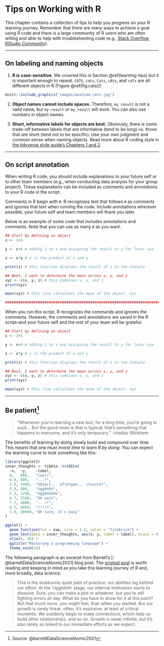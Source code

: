 # Tips on Working with R {#tips}

This chapter contains a collection of tips to help you progress on your R learning journey. Remember that there are many ways to achieve a goal using R code and there is a large community of R users who are often willing and able to help with troubleshooting code (e.g., [Stack Overflow](https://stackoverflow.com/questions/tagged/r), [RStudio Community](https://community.rstudio.com/)).

---

## On labeling and naming objects

1. **R is case-sensitive**. We covered this in Section \@ref(learning-tips) but it is important enough to repeat. `CATS`, `cats`, `Cats`, `cAts`, and `caTs` are all different objects in R (Figure \@ref(fig:cats))!

```r
knitr::include_graphics("images/aoshima-cats.jpg")
```

2. **Object names cannot include spaces.** Therefore, `my result` is not a valid name, but `my.result` or `my_result` will work. You can also use numbers in object names.

3. **Short, informative labels for objects are best.** Obviously, there is some trade-off between labels that are informative (tend to be long) vs. those that are short (tend not to be specific). Use your own judgment and common sense when naming objects. Read more about R coding style in [the tidyverse style guide's Chapters 1 and 2](https://style.tidyverse.org/).

---

## On script annotation

When writing R code, you should include explanations to your future self or to other team members (e.g., when conducting data analysis for your group project). These explanations can be included as comments and annotations to your R code in the script.

Comments in R begin with `#`. R recognizes text that follows `#` as comments and ignores that text when running the code. Include annotations wherever possible; your future self and team members will thank you later.

Below is an example of some code that includes annotations and comments. Note that you can use as many `#` as you want.

```r
## Start by defining an object
x <- 3+5

y <- x+6 # adding 2 to x and assigning the result to y for later use

z <- x*y # z is the product of x and y

print(z) # this function displays the result of z in the Console

## Next, I want to determine the mean across x, y, and z
xyz <- c(x, y, z) # this combines x, y, and z
print(xyz)

mean(xyz) # this line calculates the mean of the object, xyz

###############################################################################
```

When you run this script, R recognizes the commands and ignores the comments. However, the comments and annotations are saved in the R script--and your future self and the rest of your team will be grateful.

```r
## Start by defining an object
x <- 3+5

y <- x+6 # adding 2 to x and assigning the result to y for later use

z <- x*y # z is the product of x and y

print(z) # this function displays the result of z in the Console

## Next, I want to determine the mean across x, y, and z
xyz <- c(x, y, z) # this combines x, y, and z
print(xyz)

mean(xyz) # this line calculates the mean of the object, xyz
```

---

## Be patient^[Source: @barrettDataScienceAtomic2021]

> “Whenever you’re learning a new tool, for a long time, you’re going to suck… But the good news is that is typical; that’s something that happens to everyone, and it’s only temporary.” -*Hadley Wickham*

The benefits of learning by doing slowly build and compound over time. This means that one *must invest time to learn R by doing*. You can expect the learning curve to look something like this:

```r
library(ggplot2)
inner_thoughts <- tibble::tribble(
  ~x,  ~y,    ~label,
  0,   800,   "Cool!",
  0.9, 800,   "...?",
  1.8, 1400,  "object... of\ntype... closure?",
  3.9, 900,   "Ugghhhh",
  5.3, 1200,  "Ugghhhhhh",
  6.7, 2500,  "Oh wait",
  7.7, 4000,  "...!!",
  8.5, 8000,  "!!!!!",
  7.9, 20000, "Oh sure, it's easy"
)

ggplot() + 
  geom_function(fun = exp, size = 1.2, color = "firebrick") + 
  geom_text(data = inner_thoughts, aes(x, y, label = label), hjust = 0) +
  xlim(0, 10) + 
  ggtitle("Mastering a programming language") + 
  theme_void(24)
```

The following paragraph is an excerpt from Barrett's [-@barrettDataScienceAtomic2021] blog post. The [original post](https://malco.io/2021/01/04/data-science-as-an-atomic-habit/) is worth reading and keeping in mind as you take this learning journey of R and, more broadly, data science.

> This is the stubbornly quiet path of practice: our abilities lag behind our effort. At the 'Ugghhhh' stage, our internal motivation starts to dissolve. Sure, you can make a plot or whatever, but you're still fighting errors all day. What do you have to show for it at this point? Not that much more, you might feel, than when you started. But our growth is rarely linear: often, it’s explosive, at least at critical moments. We suddenly begin to make connections, which help us build other relationships, and so on. Growth is never infinite, but it’s also rarely as linked to our immediate efforts as we expect.